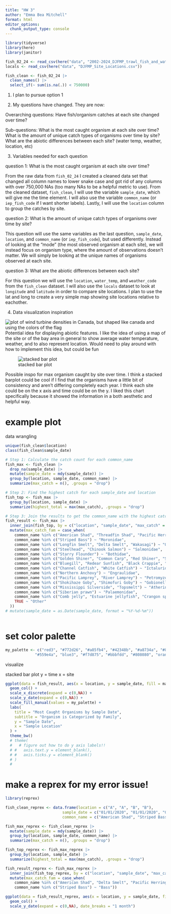 ```yaml
---
title: "HW 3"
author: "Emma Bea Mitchell"
format: html
editor_options: 
  chunk_output_type: console
---
```


```r
library(tidyverse)
library(here)
library(janitor)
```

```r
fish_02_24 <- read_csv(here("data", "2002-2024_DJFMP_trawl_fish_and_water_quality_data.csv"))
locals <- read_csv(here("data", "DJFMP_Site_Locations.csv"))
```

```r
fish_clean <- fish_02_24 |> 
  clean_names() |> 
  select_if(~ sum(is.na(.)) < 750000)
```


1. I plan to pursue option 1

2. My questions have changed. They are now:

Overarching questions: 
Have fish/organism catches at each site changed over time?

Sub-questions: 
What is the most caught organism at each site over time?
What is the amount of unique catch types of organisms over time by site?
What are the abiotic differences between each site? (water temp, weather, location, etc)


3. Variables needed for each question

question 1: What is the most caught organism at each site over time?

From the raw data from `fish_02_24` I created a cleaned data set that changed all column names to lower snake case and got rid of any columns with over 750,000 NAs (too many NAs to be a helpful metric to use). From the cleaned dataset, `fish_clean`, I will use the variable `sample_date`, which will give me the time element. I will also use the variable `common_name` (or `iep_fish_code` if I want shorter labels). Lastly, I will use the `location` column to group the catches by site. 

question 2: What is the amount of unique catch types of organisms over time by site?

This question will use the same variables as the last question, `sample_date`, `location`, and `common_name` (or `iep_fish_code`), but used differently. Instead of looking at the "mode" (the most observed organism at each site), we will instead focus on organism type, where the amount of observations doesn't matter. We will simply be looking at the unique names of organisms observed at each site. 

question 3: What are the abiotic differences between each site? 

For this question we will use the `location`, `water_temp`, and `weather_code` from the `fish_clean` dataset. I will also use the `locals` dataset to look at `longitude` and `latitude` in order to compare site locations. I plan to use the lat and long to create a very simple map showing site locations relative to eachother. 


4. Data visualization inspiration 

![plot of wind turbine densities in Canada, but shaped like canada and using the colors of the flag](images/Screenshot_map.png)
Potential idea for displaying abiotic features. I like the idea of using a map of the site or of the bay area in general to show average water temperature, weather, and to also represent location. Would need to play around with how to implement this idea, but could be fun 


![stacked bar plot](images/Screenshot_bar.png)

Possible inspo for max organism caught by site over time. I think a stacked barplot could be cool if I find that the organisms have a little bit of consistency and aren't differing completely each year. I think each site could be on the x axis and time could be on the y. I liked this chart specifically because it showed the information in a both aesthetic and helpful way.




# example plot


data wrangling

```r
unique(fish_clean$location)
class(fish_clean$sample_date)

# Step 1: Calculate the catch count for each common_name
fish_max <- fish_clean |> 
  drop_na(sample_date) |> 
  mutate(sample_date = mdy(sample_date)) |> 
  group_by(location, sample_date, common_name) |> 
  summarize(max_catch = n(), .groups = "drop")

# Step 2: Find the highest catch for each sample_date and location
fish_top <- fish_max |> 
  group_by(location, sample_date) |> 
  summarize(highest_total = max(max_catch), .groups = "drop")

# Step 3: Join the results to get the common_name with the highest catch
fish_result <- fish_max |> 
  inner_join(fish_top, by = c("location", "sample_date", "max_catch" = "highest_total")) |> 
  mutate(max_catch_fam = case_when(
    common_name %in% c("American Shad", "Threadfin Shad", "Pacific Herring") ~ "Clupeidae",
    common_name %in% c("Striped Bass") ~ "Moronidae",
    common_name %in% c("Longfin Smelt", "Delta Smelt", "Wakasagi") ~ "Osmeridae",
    common_name %in% c("Steelhead", "Chinook Salmon") ~ "Salmonidae",
    common_name %in% c("Starry Flounder") ~ "Bothidae",
    common_name %in% c("Golden Shiner", "Common Carp", "Red Shiner", "Sacramento Pikeminnow", "Splittail") ~ "Cyprinidae",
    common_name %in% c("Bluegill", "Redear Sunfish", "Black Crappie", "White Crappie", "Spotted Bass") ~ "Centrarchidae",
    common_name %in% c("Channel Catfish", "White Catfish") ~ "Ictaluridae",
    common_name %in% c("Northern Anchovy") ~ "Engraulidae",
    common_name %in% c("Pacific Lamprey", "River Lamprey") ~ "Petromyzontidae",
    common_name %in% c("Shokihaze Goby", "Shimofuri Goby") ~ "Gobionellidae",
    common_name %in% c("Mississippi Silverside", "Topsmelt") ~ "Atherinopsidae",
    common_name %in% c("Siberian prawn") ~ "Palaemonidae",
    common_name %in% c("Comb jelly", "Estuarine jellyfish", "Crangon sp.", "unid fish", "Bass unknown", "Lamprey unknown", "No catch") ~ "Other",
    TRUE ~ "Other"
  )) 
# mutate(sample_date = as.Date(sample_date, format = "%Y-%d-%m"))
   


```

# set color palette
```r

my_palette <- c("red3", "#772d26", "#a85fb4", "#42348b", "#a8734a", "#85d4dc", "#bdcc17", "#92df87",
             "#559e4a", "blue3", "#f7d875", "#bbbfdd", "#808080", "orange2")


```



visualize

stacked bar plot 
y = time
x = site

```r

ggplot(data = fish_result, aes(x = location, y = sample_date, fill = max_catch_fam)) +
  geom_col() + 
  scale_x_discrete(expand = c(0,NA)) +
  scale_y_date(expand = c(0,NA)) +
  scale_fill_manual(values = my_palette) +
  labs(
    title = "Most Caught Organisms by Sample Date",
    subtitle = "Organism is Categorized by Family",
    y = "Sample Date",
    x = "Sample Location"
  ) +
  theme_bw() 
  # theme(
  #   # figure out how to do y axis labels!!
  # #   axis.text.y = element_blank(),
  # #   axis.ticks.y = element_blank()
  # )
  # 


```

# make a reprex for my error issue!

```r
library(reprex)

fish_clean_reprex <- data.frame(location = c("A", "A", "B", "B"),
                         sample_date = c("01/01/2020", "01/01/2020", "02/01/2020", "02/01/2020"),
                         common_name = c("American Shad", "Striped Bass", "Delta Smelt", "Pacific Herring"))

fish_max_reprex <- fish_clean_reprex |> 
  mutate(sample_date = mdy(sample_date)) |> 
  group_by(location, sample_date, common_name) |> 
  summarize(max_catch = n(), .groups = "drop")

fish_top_reprex <- fish_max_reprex |> 
  group_by(location, sample_date) |> 
  summarize(highest_total = max(max_catch), .groups = "drop")

fish_result_reprex <- fish_max_reprex |> 
  inner_join(fish_top_reprex, by = c("location", "sample_date", "max_catch" = "highest_total")) |> 
  mutate(max_catch_fam = case_when(
    common_name %in% c("American Shad", "Delta Smelt", "Pacific Herring") ~ "Fish",
    common_name %in% c("Striped Bass") ~ "Bass"))

ggplot(data = fish_result_reprex, aes(x = location, y = sample_date, fill = max_catch_fam)) +
  geom_col() +
  scale_y_date(expand = c(0,NA), date_breaks = "1 month")



```

